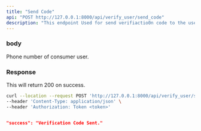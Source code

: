 ```yaml
---
title: "Send Code"
api: "POST http://127.0.0.1:8000/api/verify_user/send_code"
description: "This endpoint Used for send verifiactio0n code to the user's phone."
---
```



### body
<ParamField body="phone" type="string">
  Phone number of consumer user.
</ParamField>


### Response

<ResponseField name="success" type="number">
  This will return 200 on success.
</ResponseField>

<RequestExample>

```bash Example Request
curl --location --request POST 'http://127.0.0.1:8000/api/verify_user/send_code' \
--header 'Content-Type: application/json' \
--header 'Authorization: Token <token>'
```

</RequestExample>

<ResponseExample>

```json Response

"success": "Verification Code Sent."    
```

</ResponseExample>
